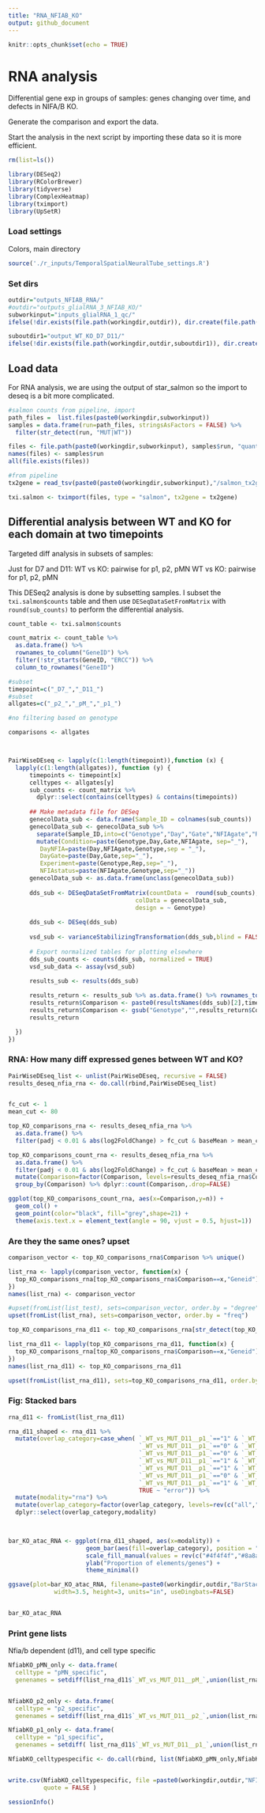 ```yaml
---
title: "RNA_NFIAB_KO"
output: github_document
---
```


```r

knitr::opts_chunk$set(echo = TRUE)

```

# RNA analysis
Differential gene exp in groups of samples: genes changing over time, and defects in NIFA/B KO. 

Generate the comparison and export the data. 

Start the analysis in the next script by importing these data so it is more efficient. 

```r

rm(list=ls())

library(DESeq2)
library(RColorBrewer)
library(tidyverse)
library(ComplexHeatmap)
library(tximport)
library(UpSetR)

```

### Load settings

Colors, main directory 

```r
source('./r_inputs/TemporalSpatialNeuralTube_settings.R')
```


### Set dirs
```r
outdir="outputs_NFIAB_RNA/"
#outdir="outputs_glialRNA_3_NFIAB_KO/"
subworkinput="inputs_glialRNA_1_qc/"
ifelse(!dir.exists(file.path(workingdir,outdir)), dir.create(file.path(workingdir,outdir)), "Directory exists")

suboutdir1="output_WT_KO_D7_D11/"
ifelse(!dir.exists(file.path(workingdir,outdir,suboutdir1)), dir.create(file.path(workingdir,outdir,suboutdir1)), "Directory exists")


```



## Load data

For RNA analysis, we are using the output of star_salmon so the import to deseq is a bit more complicated.

```r

#salmon counts from pipeline, import
path_files =  list.files(paste0(workingdir,subworkinput)) 
samples = data.frame(run=path_files, stringsAsFactors = FALSE) %>%
  filter(str_detect(run, "MUT|WT"))

files <- file.path(paste0(workingdir,subworkinput), samples$run, "quant.sf")
names(files) <- samples$run
all(file.exists(files))

#from pipeline
tx2gene = read_tsv(paste0(paste0(workingdir,subworkinput),"/salmon_tx2gene.tsv"))

txi.salmon <- tximport(files, type = "salmon", tx2gene = tx2gene)

```



## Differential analysis between WT and KO for each domain at two timepoints

Targeted diff analysis in subsets of samples:

Just for D7 and D11:
WT vs KO: pairwise for p1, p2, pMN
WT vs KO: pairwise for p1, p2, pMN

This DESeq2 analysis is done by subsetting samples. I subset the `txi.salmon$counts` table and then use ` DESeqDataSetFromMatrix` with `round(sub_counts)` to perform the differential analysis. 

```r

count_table <- txi.salmon$counts

count_matrix <- count_table %>%
  as.data.frame() %>%
  rownames_to_column("GeneID") %>%
  filter(!str_starts(GeneID, "ERCC")) %>%
  column_to_rownames("GeneID")

#subset 
timepoint=c("_D7_","_D11_")
#subset 
allgates=c("_p2_","_pM_","_p1_")

#no filtering based on genotype

comparisons <- allgates



PairWiseDEseq <- lapply(c(1:length(timepoint)),function (x) {
  lapply(c(1:length(allgates)), function (y) {
      timepoints <- timepoint[x]
      celltypes <- allgates[y]
      sub_counts <- count_matrix %>%
        dplyr::select(contains(celltypes) & contains(timepoints))
      
      ## Make metadata file for DESeq
      genecolData_sub <- data.frame(Sample_ID = colnames(sub_counts))
      genecolData_sub <- genecolData_sub %>% 
        separate(Sample_ID,into=c("Genotype","Day","Gate","NFIAgate","Rep"), sep="_", remove=FALSE) %>%
        mutate(Condition=paste(Genotype,Day,Gate,NFIAgate, sep="_"),
         DayNFIA=paste(Day,NFIAgate,Genotype,sep = "_"),
         DayGate=paste(Day,Gate,sep="_"),
         Experiment=paste(Genotype,Rep,sep="_"),
         NFIAstatus=paste(NFIAgate,Genotype,sep="_"))
      genecolData_sub <- as.data.frame(unclass(genecolData_sub))
      
      dds_sub <- DESeqDataSetFromMatrix(countData =  round(sub_counts),
                                    colData = genecolData_sub,
                                    design = ~ Genotype)
      
      dds_sub <- DESeq(dds_sub)
      
      vsd_sub <- varianceStabilizingTransformation(dds_sub,blind = FALSE)
      
      # Export normalized tables for plotting elsewhere
      dds_sub_counts <- counts(dds_sub, normalized = TRUE)
      vsd_sub_data <- assay(vsd_sub)
      
      results_sub <- results(dds_sub)

      results_return <- results_sub %>% as.data.frame() %>% rownames_to_column("Geneid")
      results_return$Comparison <- paste0(resultsNames(dds_sub)[2],timepoints,celltypes)
      results_return$Comparison <- gsub("Genotype","",results_return$Comparison)
      results_return

  })
}) 


```

### RNA: How many diff expressed genes between WT and KO?

```r

PairWiseDEseq_list <- unlist(PairWiseDEseq, recursive = FALSE)
results_deseq_nfia_rna <- do.call(rbind,PairWiseDEseq_list)


fc_cut <- 1
mean_cut <- 80

top_KO_comparisons_rna <- results_deseq_nfia_rna %>%
  as.data.frame() %>%
  filter(padj < 0.01 & abs(log2FoldChange) > fc_cut & baseMean > mean_cut) 

top_KO_comparisons_count_rna <- results_deseq_nfia_rna %>%
  as.data.frame() %>%
  filter(padj < 0.01 & abs(log2FoldChange) > fc_cut & baseMean > mean_cut) %>%
  mutate(Comparison=factor(Comparison, levels=results_deseq_nfia_rna$Comparison %>% unique())) %>%
  group_by(Comparison) %>% dplyr::count(Comparison,.drop=FALSE)

ggplot(top_KO_comparisons_count_rna, aes(x=Comparison,y=n)) +
  geom_col() +
  geom_point(color="black", fill="grey",shape=21) +
  theme(axis.text.x = element_text(angle = 90, vjust = 0.5, hjust=1))


```


### Are they the same ones? upset

```r

comparison_vector <- top_KO_comparisons_rna$Comparison %>% unique()

list_rna <- lapply(comparison_vector, function(x) {
  top_KO_comparisons_rna[top_KO_comparisons_rna$Comparison==x,"Geneid"]
})
names(list_rna) <- comparison_vector

#upset(fromList(list_test), sets=comparison_vector, order.by = "degree")
upset(fromList(list_rna), sets=comparison_vector, order.by = "freq")

```

```r

top_KO_comparisons_rna_d11 <- top_KO_comparisons_rna[str_detect(top_KO_comparisons_rna$Comparison, "_D11__"),"Comparison"] %>% unique()

list_rna_d11 <- lapply(top_KO_comparisons_rna_d11, function(x) {
  top_KO_comparisons_rna[top_KO_comparisons_rna$Comparison==x,"Geneid"]
})
names(list_rna_d11) <- top_KO_comparisons_rna_d11

upset(fromList(list_rna_d11), sets=top_KO_comparisons_rna_d11, order.by = "freq")

```


### Fig: Stacked bars

```r


rna_d11 <- fromList(list_rna_d11)

rna_d11_shaped <- rna_d11 %>%
  mutate(overlap_category=case_when( `_WT_vs_MUT_D11__p1_`=="1" & `_WT_vs_MUT_D11__p2_`=="0" & `_WT_vs_MUT_D11__pM_`=="0" ~ "p1",
                                     `_WT_vs_MUT_D11__p1_`=="0" & `_WT_vs_MUT_D11__p2_`=="1" & `_WT_vs_MUT_D11__pM_`=="0" ~ "p2",
                                     `_WT_vs_MUT_D11__p1_`=="0" & `_WT_vs_MUT_D11__p2_`=="0" & `_WT_vs_MUT_D11__pM_`=="1" ~ "pM",
                                     `_WT_vs_MUT_D11__p1_`=="1" & `_WT_vs_MUT_D11__p2_`=="1" & `_WT_vs_MUT_D11__pM_`=="1" ~ "all",
                                     `_WT_vs_MUT_D11__p1_`=="1" & `_WT_vs_MUT_D11__p2_`=="1" & `_WT_vs_MUT_D11__pM_`=="0" ~ "p1_p2",
                                     `_WT_vs_MUT_D11__p1_`=="0" & `_WT_vs_MUT_D11__p2_`=="1" & `_WT_vs_MUT_D11__pM_`=="1" ~ "p2_pM",
                                     `_WT_vs_MUT_D11__p1_`=="1" & `_WT_vs_MUT_D11__p2_`=="0" & `_WT_vs_MUT_D11__pM_`=="1" ~ "p1_pM",
                                     TRUE ~ "error")) %>%
  mutate(modality="rna") %>%
  mutate(overlap_category=factor(overlap_category, levels=rev(c("all","p2_pM","p1_p2","p1_pM","pM","p2","p1")))) %>%
  dplyr::select(overlap_category,modality)

           
```

```r

bar_KO_atac_RNA <- ggplot(rna_d11_shaped, aes(x=modality)) + 
                      geom_bar(aes(fill=overlap_category), position = "fill") +
                      scale_fill_manual(values = rev(c("#4f4f4f","#8a8a8a","#c5c5c5","#d8d8d8","#c11a3d","#c19e1a","#1a91c1"))) +
                      ylab("Proportion of elements/genes") +
                      theme_minimal()

ggsave(plot=bar_KO_atac_RNA, filename=paste0(workingdir,outdir,"BarStacked_KO_ATAC_RNA.pdf"), device = "pdf",
             width=3.5, height=3, units="in", useDingbats=FALSE)


bar_KO_atac_RNA

```


### Print gene lists

Nfia/b dependent (d11), and cell type specific 

```r

NfiabKO_pMN_only <- data.frame(
  celltype = "pMN_specific",
  genenames = setdiff(list_rna_d11$`_WT_vs_MUT_D11__pM_`,union(list_rna_d11$`_WT_vs_MUT_D11__p2_`, list_rna_d11$`_WT_vs_MUT_D11__p1_`)))


NfiabKO_p2_only <- data.frame(
  celltype = "p2_specific",
  genenames = setdiff(list_rna_d11$`_WT_vs_MUT_D11__p2_`,union(list_rna_d11$`_WT_vs_MUT_D11__pM_`, list_rna_d11$`_WT_vs_MUT_D11__p1_`)))

NfiabKO_p1_only <- data.frame(
  celltype = "p1_specific",
  genenames = setdiff( list_rna_d11$`_WT_vs_MUT_D11__p1_`,union(list_rna_d11$`_WT_vs_MUT_D11__pM_`, list_rna_d11$`_WT_vs_MUT_D11__p2_`)))

NfiabKO_celltypespecific <- do.call(rbind, list(NfiabKO_pMN_only,NfiabKO_p2_only,NfiabKO_p1_only))


write.csv(NfiabKO_celltypespecific, file =paste0(workingdir,outdir,"NFIAB_dependent_genes_celltypespecific.csv"), row.names = FALSE,
          quote = FALSE )

```




```r
sessionInfo()
```